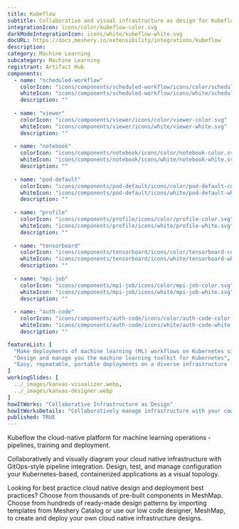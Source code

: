 ```yaml
---
title: Kubeflow
subtitle: Collaborative and visual infrastructure as design for Kubeflow
integrationIcon: icons/color/kubeflow-color.svg
darkModeIntegrationIcon: icons/white/kubeflow-white.svg
docURL: https://docs.meshery.io/extensibility/integrations/kubeflow
description: 
category: Machine Learning
subcategory: Machine Learning
registrant: Artifact Hub
components:
  - name: "scheduled-workflow"
    colorIcon: "icons/components/scheduled-workflow/icons/color/scheduled-workflow-color.svg"
    whiteIcon: "icons/components/scheduled-workflow/icons/white/scheduled-workflow-white.svg"
    description: ""
    
  - name: "viewer"
    colorIcon: "icons/components/viewer/icons/color/viewer-color.svg"
    whiteIcon: "icons/components/viewer/icons/white/viewer-white.svg"
    description: ""
    
  - name: "notebook"
    colorIcon: "icons/components/notebook/icons/color/notebook-color.svg"
    whiteIcon: "icons/components/notebook/icons/white/notebook-white.svg"
    description: ""
    
  - name: "pod-default"
    colorIcon: "icons/components/pod-default/icons/color/pod-default-color.svg"
    whiteIcon: "icons/components/pod-default/icons/white/pod-default-white.svg"
    description: ""
    
  - name: "profile"
    colorIcon: "icons/components/profile/icons/color/profile-color.svg"
    whiteIcon: "icons/components/profile/icons/white/profile-white.svg"
    description: ""
    
  - name: "tensorboard"
    colorIcon: "icons/components/tensorboard/icons/color/tensorboard-color.svg"
    whiteIcon: "icons/components/tensorboard/icons/white/tensorboard-white.svg"
    description: ""
    
  - name: "mpi-job"
    colorIcon: "icons/components/mpi-job/icons/color/mpi-job-color.svg"
    whiteIcon: "icons/components/mpi-job/icons/white/mpi-job-white.svg"
    description: ""
    
  - name: "auth-code"
    colorIcon: "icons/components/auth-code/icons/color/auth-code-color.svg"
    whiteIcon: "icons/components/auth-code/icons/white/auth-code-white.svg"
    description: ""

featureList: [
  "Make deployments of machine learning (ML) workflows on Kubernetes simple, portable and scalable. ",
  "Design and manage you the machine learning toolkit for Kubernetes",
  "Easy, repeatable, portable deployments on a diverse infrastructure (for example, experimenting on a laptop, then moving to an on-premises cluster or to the cloud)"
]
workingSlides: [
  ../_images/kanvas-visualizer.webp,
  ../_images/kanvas-designer.webp
]
howItWorks: "Collaborative Infrastructure as Design"
howItWorksDetails: "Collaboratively manage infrastructure with your coworkers synchronously sharing the same designs."
published: TRUE
---
```

<p>
Kubeflow the cloud-native platform for machine learning operations - pipelines, training and deployment.
</p>
<p>
    Collaboratively and visually diagram your cloud native infrastructure with GitOps-style pipeline integration. Design, test, and manage configuration your Kubernetes-based, containerized applications as a visual topology.
</p>
<p>
    Looking for best practice cloud native design and deployment best practices? Choose from thousands of pre-built components in MeshMap. Choose from hundreds of ready-made design patterns by importing templates from Meshery Catalog or use our low code designer, MeshMap, to create and deploy your own cloud native infrastructure designs.
</p>

